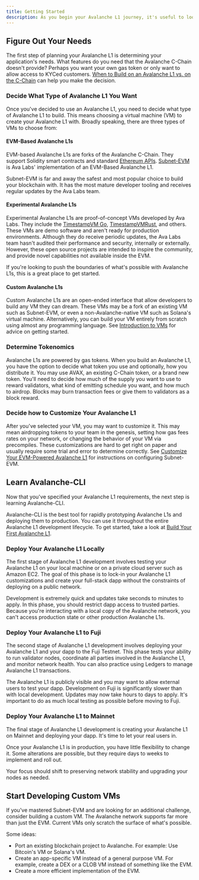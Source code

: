 ```yaml
---
title: Getting Started
description: As you begin your Avalanche L1 journey, it's useful to look at the lifecycle of taking an Avalanche L1 from idea to production.
---
```


Figure Out Your Needs[​](#figure-out-your-needs "Direct link to heading")
-------------------------------------------------------------------------

The first step of planning your Avalanche L1 is determining your application's needs. What features do you need that the Avalanche C-Chain doesn't provide? Perhaps you want your own gas token or only want to allow access to KYCed customers. [When to Build on an Avalanche L1 vs. on the C-Chain](/avalanche-l1s/c-chain-or-avalanche-l1) can help you make the decision.

### Decide What Type of Avalanche L1 You Want[​](#decide-what-type-of-avalanche-l1-you-want "Direct link to heading")

Once you've decided to use an Avalanche L1, you need to decide what type of Avalanche L1 to build. This means choosing a virtual machine (VM) to create your Avalanche L1 with. Broadly speaking, there are three types of VMs to choose from:

#### EVM-Based Avalanche L1s[​](#evm-based-avalanche-l1s "Direct link to heading")

EVM-based Avalanche L1s are forks of the Avalanche C-Chain. They support Solidity smart contracts and standard [Ethereum APIs](/api-reference/c-chain/api#ethereum-apis). [Subnet-EVM](https://github.com/ava-labs/subnet-evm) is Ava Labs' implementation of an EVM-Based Avalanche L1.

Subnet-EVM is far and away the safest and most popular choice to build your blockchain with. It has the most mature developer tooling and receives regular updates by the Ava Labs team.

#### Experimental Avalanche L1s[​](#experimental-avalanche-l1s "Direct link to heading")

Experimental Avalanche L1s are proof-of-concept VMs developed by Ava Labs. They include the [TimestampVM Go](/docs/virtual-machines/golang-vms/simple-golang-vm), [TimestampVMRust](/docs/virtual-machines/timestamp-vm/introduction), and others. These VMs are demo software and aren't ready for production environments. Although they do receive periodic updates, the Ava Labs team hasn't audited their performance and security, internally or externally. However, these open source projects are intended to inspire the community, and provide novel capabilities not available inside the EVM.

If you're looking to push the boundaries of what's possible with Avalanche L1s, this is a great place to get started.

#### Custom Avalanche L1s[​](#custom-avalanche-l1s "Direct link to heading")

Custom Avalanche L1s are an open-ended interface that allow developers to build any VM they can dream. These VMs may be a fork of an existing VM such as Subnet-EVM, or even a non-Avalanche-native VM such as Solana's virtual machine. Alternatively, you can build your VM entirely from scratch using almost any programming language. See [Introduction to VMs](/docs/virtual-machines) for advice on getting started.

### Determine Tokenomics[​](#determine-tokenomics "Direct link to heading")

Avalanche L1s are powered by gas tokens. When you build an Avalanche L1, you have the option to decide what token you use and optionally, how you distribute it. You may use AVAX, an existing C-Chain token, or a brand new token. You'll need to decide how much of the supply you want to use to reward validators, what kind of emitting schedule you want, and how much to airdrop. Blocks may burn transaction fees or give them to validators as a block reward.

### Decide how to Customize Your Avalanche L1[​](#decide-how-to-customize-your-avalanche-l1 "Direct link to heading")

After you've selected your VM, you may want to customize it. This may mean airdropping tokens to your team in the genesis, setting how gas fees rates on your network, or changing the behavior of your VM via precompiles. These customizations are hard to get right on paper and usually require some trial and error to determine correctly. See [Customize Your EVM-Powered Avalanche L1](/avalanche-l1s/upgrade/customize-avalanche-l1) for instructions on configuring Subnet-EVM.

Learn Avalanche-CLI[​](#learn-avalanche-cli "Direct link to heading")
---------------------------------------------------------------------

Now that you've specified your Avalanche L1 requirements, the next step is learning Avalanche-CLI.

Avalanche-CLI is the best tool for rapidly prototyping Avalanche L1s and deploying them to production. You can use it throughout the entire Avalanche L1 development lifecycle. To get started, take a look at [Build Your First Avalanche L1](/avalanche-l1s/build-first-avalanche-l1).

### Deploy Your Avalanche L1 Locally[​](#deploy-your-avalanche-l1-locally "Direct link to heading")

The first stage of Avalanche L1 development involves testing your Avalanche L1 on your local machine or on a private cloud server such as Amazon EC2. The goal of this phase is to lock-in your Avalanche L1 customizations and create your full-stack dapp without the constraints of deploying on a public network.

Development is extremely quick and updates take seconds to minutes to apply. In this phase, you should restrict dapp access to trusted parties. Because you're interacting with a local copy of the Avalanche network, you can't access production state or other production Avalanche L1s.

### Deploy Your Avalanche L1 to Fuji[​](#deploy-your-avalanche-l1-to-fuji "Direct link to heading")

The second stage of Avalanche L1 development involves deploying your Avalanche L1 and your dapp to the Fuji Testnet. This phase tests your ability to run validator nodes, coordinate all parties involved in the Avalanche L1, and monitor network health. You can also practice using Ledgers to manage Avalanche L1 transactions.

The Avalanche L1 is publicly visible and you may want to allow external users to test your dapp. Development on Fuji is significantly slower than with local development. Updates may now take hours to days to apply. It's important to do as much local testing as possible before moving to Fuji.

### Deploy Your Avalanche L1 to Mainnet[​](#deploy-your-avalanche-l1-to-mainnet "Direct link to heading")

The final stage of Avalanche L1 development is creating your Avalanche L1 on Mainnet and deploying your dapp. It's time to let your real users in.

Once your Avalanche L1 is in production, you have little flexibility to change it. Some alterations are possible, but they require days to weeks to implement and roll out.

Your focus should shift to preserving network stability and upgrading your nodes as needed.

Start Developing Custom VMs[​](#start-developing-custom-vms "Direct link to heading")
-------------------------------------------------------------------------------------

If you've mastered Subnet-EVM and are looking for an additional challenge, consider building a custom VM. The Avalanche network supports far more than just the EVM. Current VMs only scratch the surface of what's possible.

Some ideas:

- Port an existing blockchain project to Avalanche. For example: Use Bitcoin's VM or Solana's VM.
- Create an app-specific VM instead of a general purpose VM. For example, create a DEX or a CLOB VM instead of something like the EVM.
- Create a more efficient implementation of the EVM.
